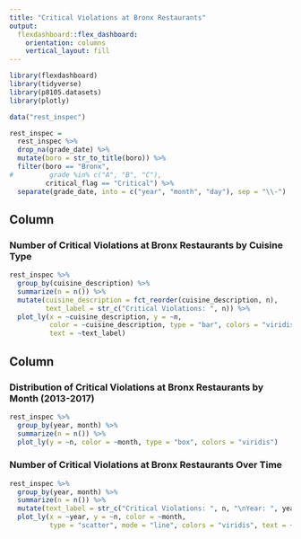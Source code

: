 ```yaml
---
title: "Critical Violations at Bronx Restaurants"
output: 
  flexdashboard::flex_dashboard:
    orientation: columns
    vertical_layout: fill
---
```


```r
library(flexdashboard)
library(tidyverse)
library(p8105.datasets)
library(plotly)
```

```r
data("rest_inspec")

rest_inspec = 
  rest_inspec %>% 
  drop_na(grade_date) %>% 
  mutate(boro = str_to_title(boro)) %>% 
  filter(boro == "Bronx",
#         grade %in% c("A", "B", "C"),
         critical_flag == "Critical") %>% 
  separate(grade_date, into = c("year", "month", "day"), sep = "\\-")

```

Column {data-width=650}
-----------------------------------------------------------------------

### Number of Critical Violations at Bronx Restaurants by Cuisine Type

```r
rest_inspec %>% 
  group_by(cuisine_description) %>%
  summarize(n = n()) %>% 
  mutate(cuisine_description = fct_reorder(cuisine_description, n),
         text_label = str_c("Critical Violations: ", n)) %>% 
  plot_ly(x = ~cuisine_description, y = ~n, 
          color = ~cuisine_description, type = "bar", colors = "viridis",
          text = ~text_label)
```

Column {data-width=350}
-----------------------------------------------------------------------

### Distribution of Critical Violations at Bronx Restaurants by Month (2013-2017)

```r
rest_inspec %>% 
  group_by(year, month) %>%
  summarize(n = n()) %>% 
  plot_ly(y = ~n, color = ~month, type = "box", colors = "viridis")
```

### Number of Critical Violations at Bronx Restaurants Over Time

```r
rest_inspec %>% 
  group_by(year, month) %>%
  summarize(n = n()) %>% 
  mutate(text_label = str_c("Critical Violations: ", n, "\nYear: ", year, "\nMonth: ", month)) %>%
  plot_ly(x = ~year, y = ~n, color = ~month, 
          type = "scatter", mode = "line", colors = "viridis", text = ~text_label)
```

